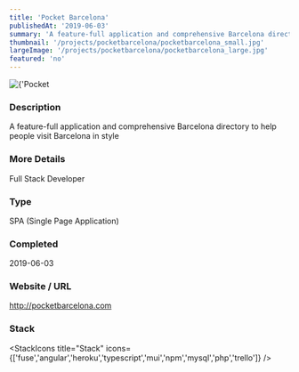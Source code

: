 ```yaml
---
title: 'Pocket Barcelona'
publishedAt: '2019-06-03'
summary: 'A feature-full application and comprehensive Barcelona directory to help people visit Barcelona in style'
thumbnail: '/projects/pocketbarcelona/pocketbarcelona_small.jpg'
largeImage: '/projects/pocketbarcelona/pocketbarcelona_large.jpg'
featured: 'no'
---
```


<div className="relative w-full h-[400px] sm:h-[600px] md:h-[760px] lg:h-[920px]">
  <Image
    alt={'Pocket Barcelona'}
    src={'/projects/pocketbarcelona/pocketbarcelona.jpg'}
    sizes="(max-width: 640px) 100%, 100%"
    fill={true}
    priority
    style={{
      objectFit: 'contain'
    }}
  />
</div>

### Description

A feature-full application and comprehensive Barcelona directory to help people visit Barcelona in style

### More Details

Full Stack Developer

### Type

SPA (Single Page Application)


### Completed
2019-06-03

### Website / URL
http://pocketbarcelona.com


### Stack

<StackIcons
  title="Stack"
  icons={['fuse','angular','heroku','typescript','mui','npm','mysql','php','trello']}
  />
